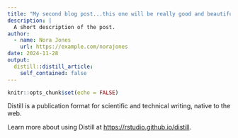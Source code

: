 ```yaml
---
title: "My second blog post...this one will be really good and beautifull :-)"
description: |
  A short description of the post.
author:
  - name: Nora Jones
    url: https://example.com/norajones
date: 2024-11-28
output:
  distill::distill_article:
    self_contained: false
---
```



```r
knitr::opts_chunk$set(echo = FALSE)
```

Distill is a publication format for scientific and technical writing, native to the web.

Learn more about using Distill at <https://rstudio.github.io/distill>.


